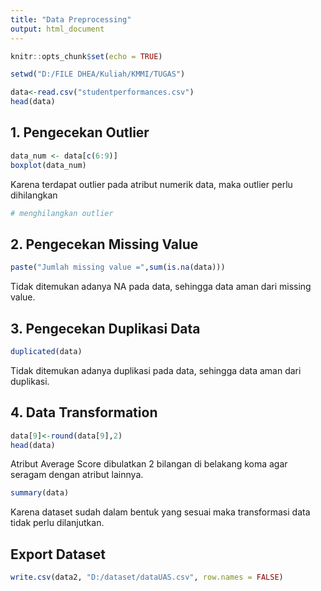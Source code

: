 ---
title: "Data Preprocessing"
output: html_document
---

```{r setup, include=FALSE}
knitr::opts_chunk$set(echo = TRUE)
```

```{r, include=FALSE}
setwd("D:/FILE DHEA/Kuliah/KMMI/TUGAS")
```

```{r}
data<-read.csv("studentperformances.csv")
head(data)
```

## 1. Pengecekan Outlier
```{r,fig.height=7, fig.width=12}
data_num <- data[c(6:9)]
boxplot(data_num)
```
Karena terdapat outlier pada atribut numerik data, maka outlier perlu dihilangkan
```{r}
# menghilangkan outlier

```

## 2. Pengecekan Missing Value
```{r}
paste("Jumlah missing value =",sum(is.na(data)))
```
Tidak ditemukan adanya NA pada data, sehingga data aman dari missing value.

## 3. Pengecekan Duplikasi Data
```{r}
duplicated(data)
```
Tidak ditemukan adanya duplikasi pada data, sehingga data aman dari duplikasi.


## 4. Data Transformation
```{r}
data[9]<-round(data[9],2)
head(data)
```
Atribut Average Score dibulatkan 2 bilangan di belakang koma agar seragam dengan atribut lainnya.

```{r}
summary(data)
```
Karena dataset sudah dalam bentuk yang sesuai maka transformasi data tidak perlu dilanjutkan.

## Export Dataset
```{r}
write.csv(data2, "D:/dataset/dataUAS.csv", row.names = FALSE)
```


